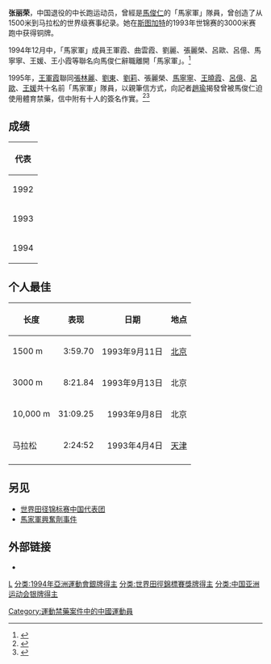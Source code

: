 '''张丽荣'''{{BD|1973年|3月3日|catIdx=Z}}，中国退役的中长跑运动员，曾經是[[馬俊仁|馬俊仁]]的「馬家軍」隊員，曾创造了从1500米到马拉松的世界级赛事纪录。她在[[斯图加特|斯图加特]]的1993年世锦赛的3000米赛跑中获得铜牌。

1994年12月中，「馬家軍」成員王軍霞、曲雲霞、劉麗、張麗榮、呂歐、呂億、馬寧寧、王媛、王小霞等聯名向馬俊仁辭職離開「馬家軍」。<ref>{{cite book |title=《獨立調查啓示錄·馬家軍調查》 |author=趙瑜 |date=2016 |publisher=陝西人民出版社}}</ref>

1995年，[[王軍霞|王軍霞]]聯同[[張林麗|張林麗]]、[[劉東_(田徑運動員)|劉東]]、[[劉莉|劉莉]]、張麗榮、[[馬寧寧|馬寧寧]]、[[王曉霞|王曉霞]]、[[呂億|呂億]]、[[呂歐|呂歐]]、[[王媛|王媛]]共十名前「馬家軍」隊員，以親筆信方式，向記者[[趙瑜|趙瑜]]揭發曾被馬俊仁迫使用體育禁藥，信中附有十人的簽名作實。<ref>{{cite news|author1=洪偵源|title=世界紀錄保持人王軍霞　承認馬家軍用禁藥|url=http://sports.ettoday.net/news/644279|accessdate=2016-08-14|agency=ETToday|date=2016-02-05|archive-url=https://web.archive.org/web/20160828195132/http://sports.ettoday.net/news/644279|archive-date=2016-08-28|dead-url=yes}}</ref><ref>{{cite news|title=揭露马家军禁药联名信曝光 王军霞等十队员签名|url=http://sports.sina.com.cn/others/athletics/2016-02-03/doc-ifxnzanh0652496.shtml|accessdate=2016-08-14|agency=新浪体育|date=2016-02-03|archive-date=2020-10-07|archive-url=https://web.archive.org/web/20201007053912/http://sports.sina.com.cn/others/athletics/2016-02-03/doc-ifxnzanh0652496.shtml|dead-url=no}}</ref>

== 成绩 ==
{| {{AchievementTable|Event=yes}}
|-
!colspan="6"|代表{{CHN}}
|-
|1992
|[[1992年世界U20田徑錦標賽|世界U20田徑錦標賽]]
|[[韩国|韩国]][[首尔|首尔]]
|bgcolor="cc9966"| 第3名
|3000 m
|[[1992年世界U20田徑錦標賽–女子3000米|8:48.45]]
|-
|rowspan=4|1993
|[[1993年世界田径锦标赛|世界田径锦标赛]]
|[[德国|德国]]斯图加特
|bgcolor="cc9966"| 第3名
|3000 m
| 8:31.95
|-
|[[1993年东亚运动会田径比赛|东亚运动会]]
|中国[[上海|上海]]
|bgcolor="gold"| 第1名
|3000 m
|8:40.30
|-
|[[1993年亚洲田径锦标赛|亚洲锦标赛]]
|[[菲律宾|菲律宾]][[马尼拉|马尼拉]]
|bgcolor="silver"| 第2名
|10,000 m
|35:28.99
|-
|[[1993年世界馬拉松杯|世界馬拉松杯]]
|[[西班牙|西班牙]][[圣塞瓦斯蒂安|圣塞瓦斯蒂安]]
|bgcolor="cc9966"| 第3名
|马拉松
|2:29.45
|-
|1994
|[[1994年亚洲运动会田径比赛|亚洲运动会]]
|[[日本|日本]][[广岛|广岛]]
|bgcolor="silver"| 第2名
|马拉松
|2:36:27
|}

== 个人最佳 ==
{| class="wikitable"
|-
! 长度
! 表现
! 日期
! 地点
|-
| 1500 m  || align=right |  3:59.70 || align=right | 1993年9月11日 || [[北京|北京]]
|-
| 3000 m  || align=right |  8:21.84 || align=right | 1993年9月13日 || 北京
|-
| 10,000 m|| align=right |  31:09.25 || align=right | 1993年9月8日 || 北京
|-
| 马拉松|| align=right |  2:24:52 || align=right | 1993年4月4日 || [[天津|天津]]
|-
|}

== 另见 ==
*[[世界田径锦标赛中国代表团|世界田径锦标赛中国代表团]]
*[[馬家軍興奮劑事件|馬家軍興奮劑事件]]

== 外部链接 ==
*{{iaaf name|id=67862|name=张丽荣}}

{{authority control}}

{{DEFAULTSORT:Z}}
[[分类:张姓|L]]
[[分类:1994年亞洲運動會銀牌得主|分类:1994年亞洲運動會銀牌得主]]
[[分类:世界田徑錦標賽獎牌得主|分类:世界田徑錦標賽獎牌得主]]
[[分类:中国亚洲运动会银牌得主|分类:中国亚洲运动会银牌得主]]
[[Category:運動禁藥案件中的中國運動員|Category:運動禁藥案件中的中國運動員]]